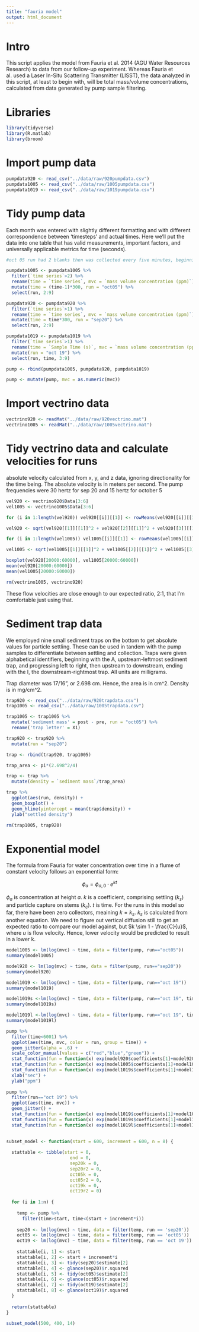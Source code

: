 ```yaml
---
title: "fauria model"
output: html_document
---
```


# Intro

This script applies the model from Fauria et al. 2014 (AGU Water Resources Research) to data from our follow-up experiment. Whereas Fauria et al. used a Laser In-Situ Scattering Transmitter (LISST), the data analyzed in this script, at least to begin with, will be total mass/volume concentrations, calculated from data generated by pump sample filtering.

# Libraries

```r
library(tidyverse)
library(R.matlab)
library(broom)
```


# Import pump data

```r
pumpdata920 <- read_csv("../data/raw/920pumpdata.csv")
pumpdata1005 <- read_csv("../data/raw/1005pumpdata.csv")
pumpdata1019 <- read_csv("../data/raw/1019pumpdata.csv")

```

# Tidy pump data

Each month was entered with slightly different formatting and with different correspondence between 'timesteps' and actual times. Here we'll put the data into one table that has valid measurements, important factors, and universally applicable metrics for time (seconds).

```r
#oct 05 run had 2 blanks then was collected every five minutes, beginning at 10m

pumpdata1005 <- pumpdata1005 %>%
  filter(`time series`>2) %>%
  rename(time = `time series`, mvc = `mass volume concentration (ppm)`) %>%
  mutate(time = (time-1)*300, run = "oct05") %>%
  select(run, 2:9)

pumpdata920 <- pumpdata920 %>%
  filter(`time series`>1) %>%
  rename(time = `time series`, mvc = `mass volume concentration (ppm)`) %>%
  mutate(time = time*300, run = "sep20") %>%
  select(run, 2:9)

pumpdata1019 <- pumpdata1019 %>%
  filter(`time series`>1) %>%
  rename(time = `Sample Time (s)`, mvc = `mass volume concentration (ppm)`) %>%
  mutate(run = "oct 19") %>%
  select(run, time, 3:9)

pump <- rbind(pumpdata1005, pumpdata920, pumpdata1019)

pump <- mutate(pump, mvc = as.numeric(mvc))

```

# Import vectrino data

```r
vectrino920 <- readMat("../data/raw/920vectrino.mat")
vectrino1005 <- readMat("../data/raw/1005vectrino.mat")
```

# Tidy vectrino data and calculate velocities for runs

absolute velocity calculated from x, y, and z data, ignoring directionality for the time being. The absolute velocity is in meters per second. The pump frequencies were 30 hertz for sep 20 and 15 hertz for october 5

```r
vel920 <- vectrino920$Data[3:6]
vel1005 <- vectrino1005$Data[3:6]

for (i in 1:length(vel920)) vel920[[i]][[1]] <- rowMeans(vel920[[i]][[1]])

vel920 <- sqrt(vel920[[1]][[1]]^2 + vel920[[2]][[1]]^2 + vel920[[3]][[1]]^2)

for (i in 1:length(vel1005)) vel1005[[i]][[1]] <- rowMeans(vel1005[[i]][[1]])

vel1005 <- sqrt(vel1005[[1]][[1]]^2 + vel1005[[2]][[1]]^2 + vel1005[[3]][[1]]^2)

boxplot(vel920[20000:60000], vel1005[20000:60000])
mean(vel920[20000:60000])
mean(vel1005[20000:60000])

rm(vectrino1005, vectrino920)
```

These flow velocities are close enough to our expected ratio, 2:1, that I'm comfortable just using that.

# Sediment trap data

We employed nine small sediment traps on the bottom to get absolute values for particle settling. These can be used in tandem with the pump samples to differentiate between settling and collection. Traps were given alphabetical identifiers, beginning with the A, upstream-leftmost sediment trap, and progressing left to right, then upstream to downstream, ending with the I, the downstream-rightmost trap. All units are milligrams.

Trap diameter was 17/16", or 2.698 cm. Hence, the area is in cm^2. Density is in mg/cm^2.

```r
trap920 <- read_csv("../data/raw/920trapdata.csv")
trap1005 <- read_csv("../data/raw/1005trapdata.csv")

trap1005 <- trap1005 %>%
  mutate('sediment mass' = post - pre, run = "oct05") %>%
  rename('trap letter' = X1)

trap920 <- trap920 %>%
  mutate(run = "sep20")

trap <- rbind(trap920, trap1005)

trap_area <- pi*(2.698^2/4)

trap <- trap %>%
  mutate(density = `sediment mass`/trap_area)

trap %>%
  ggplot(aes(run, density)) +
  geom_boxplot() +
  geom_hline(yintercept = mean(trap$density)) +
  ylab("settled density")

rm(trap1005, trap920)
```


# Exponential model

The formula from Fauria for water concentration over time in a flume of constant velocity follows an exponential form: 

$$ \phi_a = \phi_{a,0} \cdot e^{kt} $$

$\phi_a$ is concentration at height $a$. $k$ is a coefficient, comprising settling ($k_s$) and particle capture on stems ($k_c$). $t$ is time. For the runs in this model so far, there have been zero collectors, meaining $k = k_s$. $k_s$ is calculated from another equation. We need to figure out vertical diffusion still to get an expected ratio to compare our model against, but $k \sim 1 - \frac{C}{u}$, where $u$ is flow velocity. Hence, lower velocity would be predicted to result in a lower k.

```r
  
model1005 <- lm(log(mvc) ~ time, data = filter(pump, run=="oct05"))
summary(model1005)

model920 <- lm(log(mvc) ~ time, data = filter(pump, run=="sep20"))
summary(model920)

model1019 <- lm(log(mvc) ~ time, data = filter(pump, run=="oct 19"))
summary(model1019)

model1019s <-lm(log(mvc) ~ time, data = filter(pump, run=="oct 19", time<6001))
summary(model1019s)

model1019l <-lm(log(mvc) ~ time, data = filter(pump, run=="oct 19", time>6001))
summary(model1019l)

pump %>%
  filter(time<6001) %>%
  ggplot(aes(time, mvc, color = run, group = time)) +
  geom_jitter(alpha = .6) +
  scale_color_manual(values = c("red","blue","green")) +
  stat_function(fun = function(x) exp(model920$coefficients[1]+model920$coefficients[2]*x), color = "green") +
  stat_function(fun = function(x) exp(model1005$coefficients[1]+model1005$coefficients[2]*x), color = "blue") +
  stat_function(fun = function(x) exp(model1019s$coefficients[1]+model1019s$coefficients[2]*x), color = "red") +
  xlab("sec") +
  ylab("ppm")
  
pump %>%
  filter(run=="oct 19") %>%
  ggplot(aes(time, mvc)) +
  geom_jitter() +
  stat_function(fun = function(x) exp(model1019$coefficients[1]+model1019$coefficients[2]*x), color = "blue") +
  stat_function(fun = function(x) exp(model1019s$coefficients[1]+model1019s$coefficients[2]*x), color = "red") +
  stat_function(fun = function(x) exp(model1019l$coefficients[1]+model1019l$coefficients[2]*x), color = "green")
  

```

```r

subset_model <- function(start = 600, increment = 600, n = 8) {
  
  stattable <- tibble(start = 0,
                        end = 0,
                        sep20k = 0,
                        sep20r2 = 0,
                        oct05k = 0,
                        oct05r2 = 0,
                        oct19k = 0,
                        oct19r2 = 0)
    
  for (i in 1:n) {
  
    temp <- pump %>%
      filter(time>start, time<(start + increment*i))
    
    sep20 <- lm(log(mvc) ~ time, data = filter(temp, run == 'sep20'))
    oct05 <- lm(log(mvc) ~ time, data = filter(temp, run == 'oct05'))
    oct19 <- lm(log(mvc) ~ time, data = filter(temp, run == 'oct 19'))
    
    stattable[i, 1] <- start
    stattable[i, 2] <- start + increment*i
    stattable[i, 3] <- tidy(sep20)$estimate[2]
    stattable[i, 4] <- glance(sep20)$r.squared
    stattable[i, 5] <- tidy(oct05)$estimate[2]
    stattable[i, 6] <- glance(oct05)$r.squared
    stattable[i, 7] <- tidy(oct19)$estimate[2]
    stattable[i, 8] <- glance(oct19)$r.squared
  }
  
  return(stattable)
}

subset_model(500, 400, 14)

```

